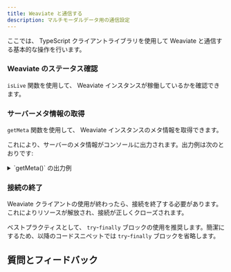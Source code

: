 ```yaml
---
title: Weaviate と通信する
description: マルチモーダルデータ用の通信設定
---
```


ここでは、 TypeScript クライアントライブラリを使用して Weaviate と通信する基本的な操作を行います。

### <i class="fa-solid fa-code"></i> Weaviate のステータス確認

`isLive` 関数を使用して、 Weaviate インスタンスが稼働しているかを確認できます。

<FilteredTextBlock
  text={TSCode}
  startMarker="// PollLiveness"
  endMarker="// END PollLiveness"
  language="ts"
/>

### <i class="fa-solid fa-code"></i> サーバーメタ情報の取得

`getMeta` 関数を使用して、 Weaviate インスタンスのメタ情報を取得できます。

<FilteredTextBlock
  text={TSCode}
  startMarker="// GetMeta"
  endMarker="// END GetMeta"
  language="ts"
/>

これにより、サーバーのメタ情報がコンソールに出力されます。出力例は次のとおりです:

<details>
  <summary> `getMeta()` の出力例</summary>

<FilteredTextBlock
  text={TSCode}
  startMarker="// OutputGetMeta"
  endMarker="// END OutputGetMeta"
  language="ts"
/>
</details>

### <i class="fa-solid fa-code"></i> 接続の終了

Weaviate クライアントの使用が終わったら、接続を終了する必要があります。これによりリソースが解放され、接続が正しくクローズされます。

ベストプラクティスとして、 `try`-`finally` ブロックの使用を推奨します。簡潔にするため、以降のコードスニペットでは `try`-`finally` ブロックを省略します。

<FilteredTextBlock
  text={TSCode}
  startMarker="// TryFinallyCloseDemo"
  endMarker="// END TryFinallyCloseDemo"
  language="ts"
/>

## 質問とフィードバック


<DocsFeedback/>